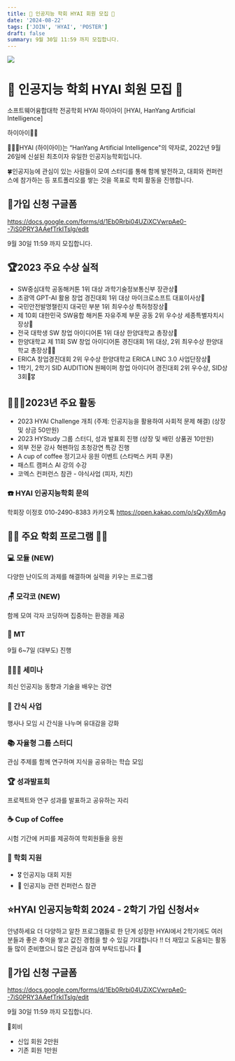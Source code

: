 ```yaml
---
title: 🫧 인공지능 학회 HYAI 회원 모집 🫧
date: '2024-08-22'
tags: ['JOIN', 'HYAI', 'POSTER']
draft: false
summary: 9월 30일 11:59 까지 모집합니다.
---
```


![](/static/images/poster.png)

# 🫧 인공지능 학회 HYAI 회원 모집 🫧

소프트웨어융합대학 전공학회 HYAI
하이아이 [HYAI, HanYang Artificial Intelligence]

하이아이👋🏻 

🧑🏻‍💻HYAI (하이아이)는 “HanYang Artificial Intelligence"의 약자로, 2022년 9월 26일에 신설된 최초이자 유일한 인공지능학회입니다. 

🍀인공지능에 관심이 있는 사람들이 모여 스터디를 통해 함께 발전하고, 대회와 컨퍼런스에 참가하는 등 포트폴리오를 쌓는 것을 목표로 학회 활동을 진행합니다.

## 📌가입 신청 구글폼

https://docs.google.com/forms/d/1Eb0Rrbi04UZiXCVwrpAe0--7iS0PRY3AAefTrkITslg/edit

9월 30일 11:59 까지 모집합니다.


## 🏆2023 주요 수상 실적
- SW중심대학 공동해커톤 1위 대상 과학기술정보통신부 장관상🥇
- 초광역 GPT-AI 활용 창업 경진대회 1위 대상 마이크로소프트 대표이사상🥇
- 국민안전발명챌린지 대국민 부분 1위 최우수상 특허청장상🥇
- 제 10회 대한민국 SW융합 해커톤 자유주제 부문 공동 2위 우수상 세종특별자치시장상🥈
- 전국 대학생 SW 창업 아이디어톤 1위 대상 한양대학교 총장상🥇
- 한양대학교 제 11회 SW 창업 아이디어톤 경진대회 1위 대상, 2위 최우수상 한양대학교 총장상🥇🥈
- ERICA 창업경진대회 2위 우수상 한양대학교 ERICA LINC 3.0 사업단장상🥈
- 1학기, 2학기 SID AUDITION 원페이퍼 창업 아이디어 경진대회 2위 우수상, SID상 3회🥈🎖️


## 🧑🏻‍💻2023년 주요 활동
- 2023 HYAI Challenge 개최 (주제: 인공지능을 활용하여 사회적 문제 해결) (상장 및 상금 50만원)
- 2023 HYStudy 그룹 스터디, 성과 발표회 진행 (상장 및 배민 상품권 10만원)
- 외부 전문 강사 혁펜하임 초청강연 특강 진행
- A cup of coffee 정기고사 응원 이벤트 (스타벅스 커피 쿠폰)
- 패스트 캠퍼스 AI 강의 수강
- 코엑스 컨퍼런스 참관
- 야식사업 (피자, 치킨)

### ☎️ HYAI 인공지능학회 문의 
학회장 이정호 010-2490-8383
카카오톡 https://open.kakao.com/o/sQyX6mAg

## 📌📌 주요 학회 프로그램 📌📌

### 💻 모듈 (NEW)

다양한 난이도의 과제를 해결하며 실력을 키우는 프로그램

### 🪑 모각코 (NEW)

함께 모여 각자 코딩하며 집중하는 환경을 제공

### 🎉 MT

9월 6~7일 (대부도) 진행

### 🧑🏻‍💻 세미나 

최신 인공지능 동향과 기술을 배우는 강연

### 🍭 간식 사업

행사나 모임 시 간식을 나누며 유대감을 강화

### 📚 자율형 그룹 스터디

관심 주제를 함께 연구하며 지식을 공유하는 학습 모임

### 🏆 성과발표회

프로젝트와 연구 성과를 발표하고 공유하는 자리

### ☕ Cup of Coffee

시험 기간에 커피를 제공하여 학회원들을 응원

### 👾 학회 지원

- 🎖 인공지능 대회 지원
- 🎪 인공지능 관련 컨퍼런스 참관

## ⭐HYAI 인공지능학회 2024 - 2학기 가입 신청서⭐

안녕하세요 더 다양하고 알찬 프로그램들로 한 단계 성장한 HYAI에서 2학기에도 여러분들과 좋은 추억을 쌓고 값진 경험을 할 수 있길 기대합니다 !! 더 재밌고 도움되는 활동들 많이 준비했으니 많은 관심과 참여 부탁드립니다 🤗

## 📌가입 신청 구글폼

https://docs.google.com/forms/d/1Eb0Rrbi04UZiXCVwrpAe0--7iS0PRY3AAefTrkITslg/edit

9월 30일 11:59 까지 모집합니다.

📌회비
- 신입 회원 2만원
- 기존 회원 1만원


